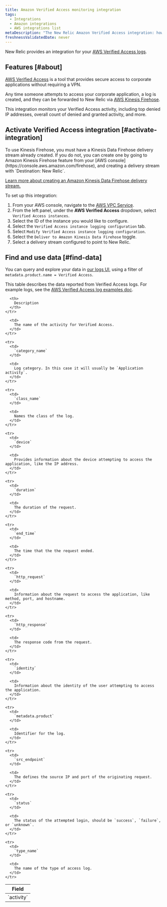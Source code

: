 ```yaml
---
title: Amazon Verified Access monitoring integration
tags:
  - Integrations
  - Amazon integrations
  - AWS integrations list
metaDescription: "The New Relic Amazon Verified Access integration: how to enable it, and what data it reports."
freshnessValidatedDate: never
---
```


New Relic provides an integration for your [AWS Verified Access logs](https://docs.aws.amazon.com/verified-access/latest/ug/what-is-verified-access.html).

## Features [#about]

[AWS Verified Access](https://aws.amazon.com/verified-access) is a tool that provides secure access to corporate applications without requiring a VPN.

Any time someone attempts to access your corporate application, a log is created, and they can be forwarded to New Relic via [AWS Kinesis Firehose](https://aws.amazon.com/kinesis/firehose).

This integration monitors your Verified Access activity, including top denied IP addresses, overall count of denied and granted activity, and more.

## Activate Verified Access integration [#activate-integration]

<Callout variant="important">
  To use Kinesis Firehose, you must have a Kinesis Data Firehose delivery stream already created. If you do not, you can create one by going to Amazon Kinesis Firehose feature from your [AWS console](https://console.aws.amazon.com/firehose), and creating a delivery stream with `Destination: New Relic`.

  [Learn more about creating an Amazon Kinesis Data Firehose delivery stream.](https://docs.aws.amazon.com/firehose/latest/dev/basic-create.html?icmpid=docs_console_unmapped)
</Callout>

To set up this integration:

1. From your AWS console, navigate to the [AWS VPC Service](https://console.aws.amazon.com/vpc).
2. From the left panel, under the <DNT>**AWS Verified Access**</DNT> dropdown, select `Verified Access instances`.
3. Select the ID of the instance you would like to configure.
4. Select the `Verified Access instance logging configuration` tab.
5. Select `Modify Verified Access instance logging configuration`.
6. Select the `Deliver to Amazon Kinesis Data Firehose` toggle.
7. Select a delivery stream configured to point to New Relic.

## Find and use data [#find-data]

You can query and explore your data in [our logs UI](/docs/logs/ui-data/use-logs-ui), using a filter of `metadata.product.name = Verified Access`.

This table describes the data reported from Verified Access logs. For example logs, see the [AWS Verified Access log examples doc](https://docs.aws.amazon.com/verified-access/latest/ug/verified-access-logs-examples.html).

<table>
  <thead>
    <tr>
      <th style={{ width: "200px" }}>
        Field
      </th>

      <th>
        Description
      </th>
    </tr>
  </thead>

  <tbody>
    <tr>
      <td>
        `activity`
      </td>

      <td>
        The name of the activity for Verified Access.
      </td>
    </tr>

    <tr>
      <td>
        `category_name`
      </td>

      <td>
        Log category. In this case it will usually be `Application activity`.
      </td>
    </tr>

    <tr>
      <td>
        `class_name`
      </td>

      <td>
        Names the class of the log.
      </td>
    </tr>

    <tr>
      <td>
        `device`
      </td>

      <td>
        Provides information about the device attempting to access the application, like the IP address.
      </td>
    </tr>

    <tr>
      <td>
        `duration`
      </td>

      <td>
        The duration of the request.
      </td>
    </tr>

    <tr>
      <td>
        `end_time`
      </td>

      <td>
        The time that the the request ended.
      </td>
    </tr>

    <tr>
      <td>
        `http_request`
      </td>

      <td>
        Information about the request to access the application, like method, port, and hostname.
      </td>
    </tr>

    <tr>
      <td>
        `http_response`
      </td>

      <td>
        The response code from the request.
      </td>
    </tr>

    <tr>
      <td>
        `identity`
      </td>

      <td>
        Information about the identity of the user attempting to access the application.
      </td>
    </tr>

    <tr>
      <td>
        `metadata.product`
      </td>

      <td>
        Identifier for the log.
      </td>
    </tr>

    <tr>
      <td>
        `src_endpoint`
      </td>

      <td>
        The defines the source IP and port of the originating request.
      </td>
    </tr>

    <tr>
      <td>
        `status`
      </td>

      <td>
        The status of the attempted login, should be `success`, `failure`, or `unknown`.
      </td>
    </tr>

    <tr>
      <td>
        `type_name`
      </td>

      <td>
        The name of the type of access log.
      </td>
    </tr>
  </tbody>
</table>
